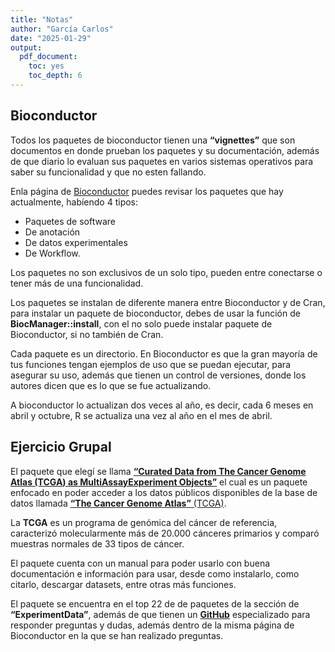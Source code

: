 ```yaml
---
title: "Notas"
author: "García Carlos"
date: "2025-01-29"
output: 
  pdf_document:
    toc: yes
    toc_depth: 6
---
```


## Bioconductor 
Todos los paquetes de bioconductor tienen una **"vignettes"** que son documentos en donde prueban los paquetes y su documentación, además de que diario lo evaluan sus paquetes en varios sistemas operativos para saber su funcionalidad y que no esten fallando.

Enla página de [Bioconductor](https://www.bioconductor.org/) puedes revisar los paquetes que hay actualmente, habíendo 4 tipos:

  - Paquetes de software
  - De anotación
  - De datos experimentales
  - De Workflow.

Los paquetes no son exclusivos de un solo tipo, pueden entre conectarse o tener más de una funcionalidad.

Los paquetes se instalan de diferente manera entre Bioconductor y de Cran, para instalar un paquete de bioconductor, debes de usar la función de **BiocManager::install**, con el no solo puede instalar paquete de Bioconductor, si no también de Cran.

Cada paquete es un directorio.
En Bioconductor es que la gran mayoría de tus funciones tengan ejemplos de uso que se puedan ejecutar, para asegurar su uso, además que tienen un control de versiones, donde los autores dicen que es lo que se fue actualizando.

A bioconductor lo actualizan dos veces al año, es decir, cada 6 meses en abril y octubre, R se actualiza una vez al año en el mes de abril.


## Ejercicio Grupal
El paquete que elegí se llama [**"Curated Data from The Cancer Genome Atlas (TCGA) as MultiAssayExperiment Objects"**](https://www.bioconductor.org/packages/release/data/experiment/html/curatedTCGAData.html) el cual es un paquete enfocado en poder acceder a los datos públicos disponibles de la base de datos llamada [**"The Cancer Genome Atlas"** (TCGA)](https://www.cancer.gov/ccg/research/genome-sequencing/tcga).

La **TCGA**  es un programa de genómica del cáncer de referencia, caracterizó molecularmente más de 20.000 cánceres primarios y comparó muestras normales de 33 tipos de cáncer. 

El paquete cuenta con un manual para poder usarlo con buena documentación e información para usar, desde como instalarlo, como citarlo, descargar datasets, entre otras más funciones.

El paquete se encuentra en el top 22 de de paquetes de la sección de **"ExperimentData"**, además de que tienen un [**GitHub**](https://github.com/waldronlab/curatedTCGAData/issues) especializado para responder preguntas y dudas, además dentro de la misma página de Bioconductor en la que se han realizado preguntas.


## 
